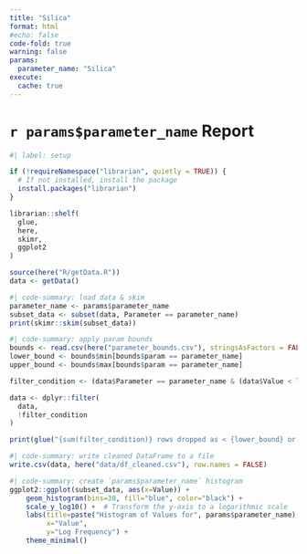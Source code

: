 ```yaml
---
title: "Silica"
format: html
#echo: false
code-fold: true
warning: false
params: 
  parameter_name: "Silica"
execute: 
  cache: true
---
```


# `r params$parameter_name` Report

```R
#| label: setup

if (!requireNamespace("librarian", quietly = TRUE)) {
  # If not installed, install the package
  install.packages("librarian")
}

librarian::shelf(
  glue,
  here,
  skimr,
  ggplot2
)

source(here("R/getData.R"))
data <- getData()
```

```R
#| code-summary: load data & skim
parameter_name <- params$parameter_name
subset_data <- subset(data, Parameter == parameter_name)
print(skimr::skim(subset_data))

```


```R
#| code-summary: apply param bounds
bounds <- read.csv(here("parameter_bounds.csv"), stringsAsFactors = FALSE, strip.white = T)
lower_bound <- bounds$min[bounds$param == parameter_name]
upper_bound <- bounds$max[bounds$param == parameter_name]

filter_condition <- (data$Parameter == parameter_name & (data$Value < lower_bound | data$Value > upper_bound))

data <- dplyr::filter(
  data, 
  !filter_condition
)

print(glue("{sum(filter_condition)} rows dropped as < {lower_bound} or > {upper_bound}"))
```

```R
#| code-summary: write cleaned DataFrame to a file
write.csv(data, here("data/df_cleaned.csv"), row.names = FALSE)
```

```R
#| code-summary: create `params$parameter_name` histogram
ggplot2::ggplot(subset_data, aes(x=Value)) +
    geom_histogram(bins=30, fill="blue", color="black") +
    scale_y_log10() +  # Transform the y-axis to a logarithmic scale
    labs(title=paste("Histogram of Values for", params$parameter_name),
         x="Value",
         y="Log Frequency") +
    theme_minimal()
```